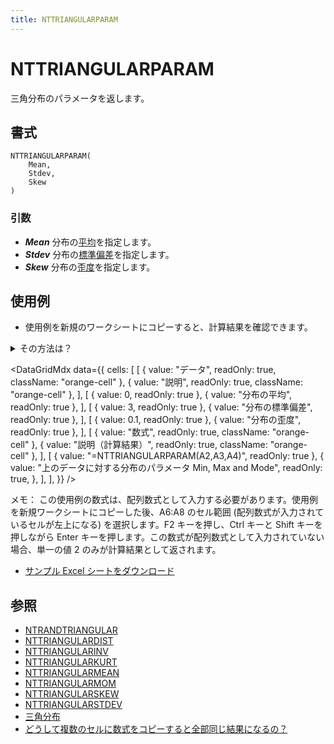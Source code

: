 ```yaml
---
title: NTTRIANGULARPARAM
---
```



# NTTRIANGULARPARAM

三角分布のパラメータを返します。

## 書式

```excel
NTTRIANGULARPARAM(
    Mean,
    Stdev,
    Skew
)
```

### 引数

- **_Mean_** 分布の[平均](https://www.ntrand.com/jp/glossary/#local_mean)を指定します。
- **_Stdev_** 分布の[標準偏差](https://www.ntrand.com/jp/glossary/#local_standard_deviation)を指定します。
- **_Skew_** 分布の[歪度](https://www.ntrand.com/jp/glossary/#local_skewness)を指定します。

## 使用例

- 使用例を新規のワークシートにコピーすると、計算結果を確認できます。

<details>
<summary>その方法は？</summary>

1.  新しいブックまたはワークシートを作成します。
2.  ヘルプ トピックにある使用例を選択します（行番号および列番号を除く）。

    ![Selecting an example from Help](./../../assets/functions/HowToCopy.png)

    ヘルプから使用例を選択する

3.  Ctrl キーを押しながら C キーを押します。
4.  ワークシートのセル A1 を選択し、Ctrl キーを押しながら V キーを押します。
5.  計算結果と結果を返す数式の表示を切り替えるには、Ctrl キーを押しながら ` (アクサン グラーブ) キーを押すか、または [ツール] メニューの [ワークシート分析] をポイントし、[ワークシート分析モード] をクリックします。

</details>

<DataGridMdx
  data={{
    cells: [
      [
        { value: "データ", readOnly: true, className: "orange-cell" },
        { value: "説明", readOnly: true, className: "orange-cell" },
      ],
      [
        { value: 0, readOnly: true },
        { value: "分布の平均", readOnly: true },
      ],
      [
        { value: 3, readOnly: true },
        { value: "分布の標準偏差", readOnly: true },
      ],
      [
        { value: 0.1, readOnly: true },
        { value: "分布の歪度", readOnly: true },
      ],
      [
        { value: "数式", readOnly: true, className: "orange-cell" },
        { value: "説明（計算結果）", readOnly: true, className: "orange-cell" },
      ],
      [
        { value: "=NTTRIANGULARPARAM(A2,A3,A4)", readOnly: true },
        {
          value: "上のデータに対する分布のパラメータ Min, Max and Mode",
          readOnly: true,
        },
      ],
    ],
  }}
/>

メモ： この使用例の数式は、配列数式として入力する必要があります。使用例を新規ワークシートにコピーした後、A6:A8 のセル範囲 (配列数式が入力されているセルが左上になる) を選択します。F2 キーを押し、Ctrl キーと Shift キーを押しながら Enter キーを押します。この数式が配列数式として入力されていない場合、単一の値 2 のみが計算結果として返されます。

- [サンプル Excel シートをダウンロード](https://www.ntrand.com/files/NtRand2.xls "サンプル Excel シートをダウンロード")

## 参照

- [NTRANDTRIANGULAR](https://www.ntrand.com/jp/ntrandtriangular/)
- [NTTRIANGULARDIST](https://www.ntrand.com/jp/nttriangulardist/)
- [NTTRIANGULARINV](https://www.ntrand.com/jp/nttriangularinv/)
- [NTTRIANGULARKURT](https://www.ntrand.com/jp/nttriangularkurt/)
- [NTTRIANGULARMEAN](https://www.ntrand.com/jp/nttriangularmean/)
- [NTTRIANGULARMOM](https://www.ntrand.com/jp/nttriangularmom/)
- [NTTRIANGULARSKEW](https://www.ntrand.com/jp/nttriangularskew/)
- [NTTRIANGULARSTDEV](https://www.ntrand.com/jp/nttriangularstdev/)
- [三角分布](https://www.ntrand.com/jp/triangular-distribution/)
- [どうして複数のセルに数式をコピーすると全部同じ結果になるの？](https://www.ntrand.com/jp/faq/#local_CtrlShiftEnter)
